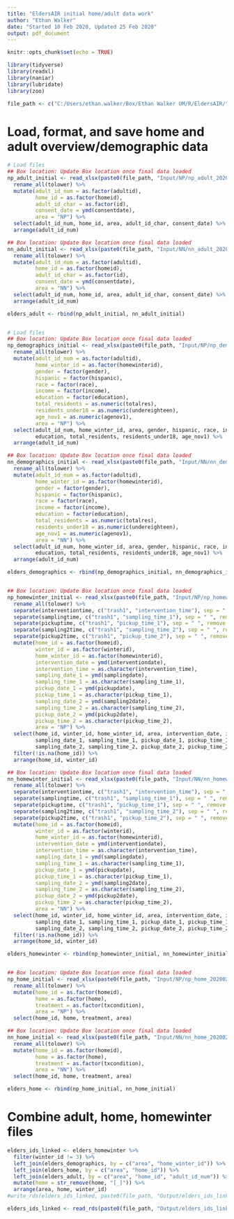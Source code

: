```yaml
---
title: "EldersAIR initial home/adult data work"
author: "Ethan Walker"
date: "Started 10 Feb 2020, Updated 25 Feb 2020"
output: pdf_document
---
```


```r
knitr::opts_chunk$set(echo = TRUE)
```

```r
library(tidyverse)
library(readxl)
library(naniar)
library(lubridate)
library(zoo)
```

```r
file_path <- c("C:/Users/ethan.walker/Box/Ethan Walker UM/R/EldersAIR/")
```


# Load, format, and save home and adult overview/demographic data 
```r
# Load files 
## Box location: Update Box location once final data loaded
np_adult_initial <- read_xlsx(paste0(file_path, "Input/NP/np_adult_20200220.xlsx")) %>% 
  rename_all(tolower) %>% 
  mutate(adult_id_num = as.factor(adultid),
         home_id = as.factor(homeid),
         adult_id_char = as.factor(id),
         consent_date = ymd(consentdate),
         area = "NP") %>% 
  select(adult_id_num, home_id, area, adult_id_char, consent_date) %>% 
  arrange(adult_id_num)

## Box location: Update Box location once final data loaded
nn_adult_initial <- read_xlsx(paste0(file_path, "Input/NN/nn_adult_20200220.xlsx")) %>% 
  rename_all(tolower) %>% 
  mutate(adult_id_num = as.factor(adultid),
         home_id = as.factor(homeid),
         adult_id_char = as.factor(id),
         consent_date = ymd(consentdate),
         area = "NN") %>% 
  select(adult_id_num, home_id, area, adult_id_char, consent_date) %>% 
  arrange(adult_id_num)

elders_adult <- rbind(np_adult_initial, nn_adult_initial)


# Load files 
## Box location: Update Box location once final data loaded
np_demographics_initial <- read_xlsx(paste0(file_path, "Input/NP/np_demographics_20200225.xlsx")) %>% 
  rename_all(tolower) %>% 
  mutate(adult_id_num = as.factor(adultid),
         home_winter_id = as.factor(homewinterid),
         gender = factor(gender),
         hispanic = factor(hispanic),
         race = factor(race),
         income = factor(income),
         education = factor(education),
         total_residents = as.numeric(totalres),
         residents_under18 = as.numeric(undereighteen),
         age_nov1 = as.numeric(agenov1),
         area = "NP") %>% 
  select(adult_id_num, home_winter_id, area, gender, hispanic, race, income, 
         education, total_residents, residents_under18, age_nov1) %>% 
  arrange(adult_id_num)

## Box location: Update Box location once final data loaded
nn_demographics_initial <- read_xlsx(paste0(file_path, "Input/NN/nn_demographics_20200225.xlsx")) %>% 
  rename_all(tolower) %>% 
  mutate(adult_id_num = as.factor(adultid),
         home_winter_id = as.factor(homewinterid),
         gender = factor(gender),
         hispanic = factor(hispanic),
         race = factor(race),
         income = factor(income),
         education = factor(education),
         total_residents = as.numeric(totalres),
         residents_under18 = as.numeric(undereighteen),
         age_nov1 = as.numeric(agenov1),
         area = "NN") %>% 
  select(adult_id_num, home_winter_id, area, gender, hispanic, race, income, 
         education, total_residents, residents_under18, age_nov1) %>% 
  arrange(adult_id_num)

elders_demographics <- rbind(np_demographics_initial, nn_demographics_initial)


## Box location: Update Box location once final data loaded
np_homewinter_initial <- read_xlsx(paste0(file_path, "Input/NP/np_homewinter_20200220.xlsx")) %>% 
  rename_all(tolower) %>% 
  separate(interventiontime, c("trash1", "intervention_time"), sep = " ", remove = FALSE) %>%
  separate(samplingtime, c("trash1", "sampling_time_1"), sep = " ", remove = FALSE) %>%
  separate(pickuptime, c("trash1", "pickup_time_1"), sep = " ", remove = FALSE) %>%
  separate(sampling2time, c("trash1", "sampling_time_2"), sep = " ", remove = FALSE) %>%
  separate(pickup2time, c("trash1", "pickup_time_2"), sep = " ", remove = FALSE) %>%
  mutate(home_id = as.factor(homeid),
         winter_id = as.factor(winterid),
         home_winter_id = as.factor(homewinterid),
         intervention_date = ymd(interventiondate),
         intervention_time = as.character(intervention_time),
         sampling_date_1 = ymd(samplingdate),
         sampling_time_1 = as.character(sampling_time_1),
         pickup_date_1 = ymd(pickupdate),
         pickup_time_1 = as.character(pickup_time_1),
         sampling_date_2 = ymd(sampling2date),
         sampling_time_2 = as.character(sampling_time_2),
         pickup_date_2 = ymd(pickup2date),
         pickup_time_2 = as.character(pickup_time_2),
         area = "NP") %>% 
  select(home_id, winter_id, home_winter_id, area, intervention_date, intervention_time,
         sampling_date_1, sampling_time_1, pickup_date_1, pickup_time_1,
         sampling_date_2, sampling_time_2, pickup_date_2, pickup_time_2) %>% 
  filter(!is.na(home_id)) %>% 
  arrange(home_id, winter_id)

## Box location: Update Box location once final data loaded
nn_homewinter_initial <- read_xlsx(paste0(file_path, "Input/NN/nn_homewinter_20200220.xlsx")) %>% 
  rename_all(tolower) %>% 
  separate(interventiontime, c("trash1", "intervention_time"), sep = " ", remove = FALSE) %>%
  separate(samplingtime, c("trash1", "sampling_time_1"), sep = " ", remove = FALSE) %>%
  separate(pickuptime, c("trash1", "pickup_time_1"), sep = " ", remove = FALSE) %>%
  separate(sampling2time, c("trash1", "sampling_time_2"), sep = " ", remove = FALSE) %>%
  separate(pickup2time, c("trash1", "pickup_time_2"), sep = " ", remove = FALSE) %>%
  mutate(home_id = as.factor(homeid),
         winter_id = as.factor(winterid),
         home_winter_id = as.factor(homewinterid),
         intervention_date = ymd(interventiondate),
         intervention_time = as.character(intervention_time),
         sampling_date_1 = ymd(samplingdate),
         sampling_time_1 = as.character(sampling_time_1),
         pickup_date_1 = ymd(pickupdate),
         pickup_time_1 = as.character(pickup_time_1),
         sampling_date_2 = ymd(sampling2date),
         sampling_time_2 = as.character(sampling_time_2),
         pickup_date_2 = ymd(pickup2date),
         pickup_time_2 = as.character(pickup_time_2),
         area = "NN") %>% 
  select(home_id, winter_id, home_winter_id, area, intervention_date, intervention_time,
         sampling_date_1, sampling_time_1, pickup_date_1, pickup_time_1,
         sampling_date_2, sampling_time_2, pickup_date_2, pickup_time_2) %>% 
  filter(!is.na(home_id)) %>% 
  arrange(home_id, winter_id)

elders_homewinter <- rbind(np_homewinter_initial, nn_homewinter_initial)


## Box location: Update Box location once final data loaded
np_home_initial <- read_xlsx(paste0(file_path, "Input/NP/np_home_20200220.xlsx")) %>% 
  rename_all(tolower) %>% 
  mutate(home_id = as.factor(homeid),
         home = as.factor(home),
         treatment = as.factor(txcondition),
         area = "NP") %>% 
  select(home_id, home, treatment, area)

## Box location: Update Box location once final data loaded
nn_home_initial <- read_xlsx(paste0(file_path, "Input/NN/nn_home_20200220.xlsx")) %>% 
  rename_all(tolower) %>% 
  mutate(home_id = as.factor(homeid),
         home = as.factor(home),
         treatment = as.factor(txcondition),
         area = "NN") %>% 
  select(home_id, home, treatment, area)

elders_home <- rbind(np_home_initial, nn_home_initial)
```


# Combine adult, home, homewinter files
```r
elders_ids_linked <- elders_homewinter %>%
  filter(winter_id != 3) %>% 
  left_join(elders_demographics, by = c("area", "home_winter_id")) %>% 
  left_join(elders_home, by = c("area", "home_id")) %>% 
  left_join(elders_adult, by = c("area", "home_id", "adult_id_num")) %>% 
  mutate(home = str_remove(home, "[_]")) %>% 
  arrange(area, home, winter_id)
#write_rds(elders_ids_linked, paste0(file_path, "Output/elders_ids_linked.rds"))

elders_ids_linked <- read_rds(paste0(file_path, "Output/elders_ids_linked.rds"))
```


